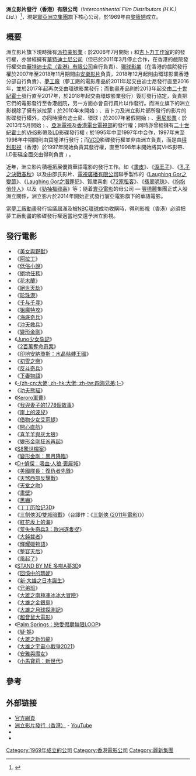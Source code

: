 {{noteTA
|G1=Show
|1=zh-hans:老无所依;zh-hk:二百萬奪命奇案;zh-tw:險路勿近;
|2=zh-hans:朱诺;zh-hk:Juno少女孕記;zh-tw:鴻孕當頭;
|3=zh-hans:海底总动员;zh-hk:海底奇兵;zh-tw:海底總動員;
|4=zh-hans:狼族盟約;zh-hk:狙魔特攻;zh-tw:鬼哭狼嚎;
|5=zh-hans:印地安納瓊斯：水晶骷髏王國;zh-hk:奪寶奇兵之水晶骷髏國;zh-tw:印地安納瓊斯：水晶骷髏王國;
|6=zh-hans:绝地任务;zh-hk:石破天驚;zh-tw:絕地任務;
|7=zh-hans:低俗小说;zh-hk:危險人物;zh-tw:黑色追緝令;
|8=zh-hans:千与千寻;zh-hk:千與千尋;zh-tw:神隱少女;
|9=zh-hans:世界末日;zh-hk:絕世天劫;zh-tw:世界末日;
}}
{{Infobox Company 
| company_name = 洲立影片發行（香港）有限公司
| company_name_en = Intercontinental Film Distributors (H.K.) Ltd.
| company_logo = [[File:Intercontinental_Film_Distributors_H.K._Ltd_Logo.jpg|250px]]
| company_type = [[有限公司|有限公司]]
| company_slogan = 
| market_information = [[非上市公司|非上市公司]]
| foundation = 1969年11月11日
| location = {{flagicon|Hong Kong}} 新界西葵涌大連排道200號偉倫中心第二期27樓前座
| zip_code = 
| key_people = [[黎筱娉|黎筱娉]]、[[林建岳|林建岳]]
| industry = 
| products = 電影發行
| capital = 
| revenue = 
| operating_income = 
| net_income = 
| num_employees = 
| accounting_period = 
| major_shareholder= 寰亞洲立集團 100%
| parent = [[寰亞洲立集團|寰亞洲立集團]]
| subsid = 
| homepage = http://www.intercontinental.com.hk/
| footnotes = 
| width = 
}}
'''洲立影片發行（香港）有限公司 '''（''Intercontinental Film Distributors (H.K.) Ltd.''）<ref>{{cite web|url=http://www.intercontinental.com.hk/about_us/ifdl_about_us_index.htm|title=INTERCONTINENTAL GROUP HOLDINGS LTD.|author=|date=|website=www.intercontinental.com.hk|access-date=2009-02-01|archive-date=2018-08-15|archive-url=https://web.archive.org/web/20180815045051/http://www.intercontinental.com.hk/about_us/ifdl_about_us_index.htm|dead-url=no}}</ref>，現是[[寰亞洲立集團|寰亞洲立集團]]旗下核心公司，於1969年由[[黎筱娉|黎筱娉]]成立。

== 概要 ==
洲立影片旗下現時擁有[[派拉蒙影業|派拉蒙影業]]﹙於2006年7月開始﹚和[[吉卜力工作室|吉卜力工作室]]的的發行權，亦曾經擁有[[華特迪士尼公司|華特迪士尼公司]]（但已於2011年3月停止合作，在香港的戲院發行權交由[[華特迪士尼（香港）有限公司|華特迪士尼（香港）有限公司]]自行負責）、[[環球影業|環球影業]]（在香港的戲院發行權於2007年至2018年11月期間由[[安樂影片|安樂影片]]負責，2018年12月起則由環球影業香港分部自行負責）、[[夢工廠|夢工廠]]（夢工廠的電影產品於2011年起交由迪士尼發行直至2016年，並於2017年起再次交由環球影業發行；而動畫產品則於2013年起交由[[二十世紀霍士|二十世紀霍士]]發行直至2017年，於2018年起交由環球影業發行）簽訂發行協定，負責把它們的電影發行至香港戲院，另一方面亦會自行買片以作發行。而洲立旗下的洲立影視除了擁有派拉蒙﹙於2010年末開始﹚、吉卜力及洲立影片部所發行的影片的影碟發行權外，亦同時擁有迪士尼、環球﹙於2007年暑假開始﹚、[[索尼影業|索尼影業]]﹙於2013年5月開始﹚、[[亞洲電視|亞洲電視]]及[[香港電台電視部|香港電台電視部]]的發行權；同時亦曾經擁有[[二十世紀霍士|二十世紀霍士]]的[[VHS|VHS]]影帶及[[LD|LD]]影碟發行權﹙於1995年中至1997年中合作，1997年末至1998年中期間則由寶隆洋行發行；而[[VCD|VCD]]影碟發行權並非由洲立負責，而是由[[得利影視|得利影視]]（香港）於1997年開始負責其發行權，直至1998年末開始將其VHS影帶、LD影碟全面交由得利負責﹚。

近年，洲立影片積極拓展優質華語電影的發行工作。如《[[畫皮|畫皮]]》、《[[淚王子|淚王子]]》、《[[孔子_(電影)|孔子之決戰春秋]]》以及由邵氏影片、[[電視廣播有限公司|電視廣播有限公司]]聯手製作的《[[Laughing_Gor之變節|Laughing Gor之變節]]》、《[[Laughing_Gor之潛罪犯|Laughing Gor之潛罪犯]]》、賀歲喜劇《[[72家租客|72家租客]]》、《[[翡翠明珠|翡翠明珠]]》、《[[抱抱俏佳人|抱抱俏佳人]]》以及《[[勁抽福祿壽|勁抽福祿壽]]》等；隨着[[寰亞電影|寰亞電影]]的母公司 — [[豐德麗|豐德麗]]集團正式入股洲立關係，洲立影片於2014年開始正式發行寰亞電影旗下的華語電影。

當[[夢工廠動畫|夢工廠動畫]]發行協議屆滿及被[[NBC環球|NBC環球]]成功收購時，得利影視（香港）必須把夢工廠動畫的影碟發行權適當地交還予洲立影視。

== 發行電影 ==
{{Div col|cols=3}}
*《[[美女與野獸|美女與野獸]]》
*《[[阿拉丁|阿拉丁]]》
*《[[低俗小說|低俗小說]]》
*《[[絕地任務|絕地任務]]》
*《[[花木兰_(1998年电影)|花木蘭]]》
*《[[絕世天劫|絕世天劫]]》
*《[[珍珠港|珍珠港]]》
*《[[千与千寻|千与千寻]]》
*《[[狙魔特攻|狙魔特攻]]》
*《[[海底奇兵|海底奇兵]]》
*《[[沖天救兵|沖天救兵]]》
*《[[變形金剛_(2007年電影)|變形金剛]]》
*《[[Juno少女孕記|Juno少女孕記]]》
*《[[2百萬奪命奇案|2百萬奪命奇案]]》
*《[[印地安納瓊斯：水晶骷髏王國|印地安納瓊斯：水晶骷髏王國]]》
*《[[初雪之戀|初雪之戀]]》
*《[[反斗奇兵|反斗奇兵]]》
*《[[下妻物語|下妻物語]]》
*《[[大佬_(2000年電影)|-{zh-cn:大佬; zh-hk:大佬; zh-tw:四海兄弟;}-]]》
*《[[功夫熊貓|功夫熊貓]]》
*《[[Keroro軍曹|Keroro軍曹]]》
*《[[我與妻子的1778個故事|我與妻子的1778個故事]]》
*《[[崖上的波兒|崖上的波兒]]》
*《[[借物少女艾莉緹|借物少女艾莉緹]]》
*《[[開心直航|開心直航]]》
*《[[喜羊羊與灰太狼|喜羊羊與灰太狼]]》
*《[[變形金剛狂派再起|變形金剛狂派再起]]》
*《[[S8驚世檔案|S8驚世檔案]]》
*《[[變形金剛：黑月降臨|變形金剛：黑月降臨]]》
*《[[D+偵探：吸血‧人狼‧喪屍城|D+偵探：吸血‧人狼‧喪屍城]]》
*《[[美國隊長：復仇者先鋒|美國隊長：復仇者先鋒]]》
*《[[牛仔和外星人|天煞西部反擊戰]]》
*《[[天堂之吻|天堂之吻]]》
*《[[畫壁|畫壁]]》
*《[[黑嚇|黑嚇]]》
*《[[丁丁历险记_(电影)|丁丁历险记3D]]》
*《[[三劍俠3D雙城暗戰|三劍俠3D雙城暗戰]]》（台譯作：《[[三劍俠_(2011年電影)|三劍俠 (2011年電影)]]》）
*《[[紅花坂上的海|紅花坂上的海]]》
*《[[荒失失奇兵3：歐洲逐隻捉|荒失失奇兵3：歐洲逐隻捉]]》
*《[[大鈍裁者|大鈍裁者]]》
*《[[輝耀姬物語|輝耀姬物語]]》
*《[[整容天后|整容天后]]》
*《[[風起了|風起了]]》
*《[[STAND_BY_ME_哆啦A夢|STAND BY ME 多啦A夢3D]]》
*《[[回憶中的瑪妮|回憶中的瑪妮]]》
*《[[新·大雄的日本誕生|新·大雄之日本誕生]]》
*《[[兄弟班|兄弟班]]》
*《[[大雄的南極冰天雪地大冒險|大雄之南極凍冰冰大冒險]]》
*《[[大雄的金銀島|大雄之金銀島]]》
*《[[大雄的探月记|大雄之月球探測記]]》
*《[[超音鼠大電影|超音鼠大電影]]》
*《[[Palm_Springs：戀愛假期無限LOOP|Palm Springs：戀愛假期無限LOOP]]》
*《[[疑·媽|疑·媽]]》
*《[[大雄的新恐龍|大雄之新恐龍]]》
*《[[大雄的宇宙小戰爭2021|大雄之宇宙小戰爭2021]]》
*《[[安雅與魔女|安雅與魔女]]》
*《[[My_Little_Pony：活力新生代|小馬寶莉：新世代]]》
{{Div col end}}

== 參考 ==
{{reflist}}

== 外部链接 ==
* [http://www.intercontinental.com.hk/ 官方網頁] {{Wayback|url=http://www.intercontinental.com.hk/ |date=20200929013115 }}
* [https://www.youtube.com/user/TrailerTubeHK/ 洲立影片發行（香港）] {{Wayback|url=https://www.youtube.com/user/TrailerTubeHK/ |date=20200913152846 }} - [[YouTube|YouTube]]
*{{facebook|ifdl.hk}}
* {{hkmdb company|2391}}

{{DEFAULTSORT:Intercontinental Film}}
[[Category:1969年成立的公司|Category:1969年成立的公司]]
[[Category:香港電影公司|Category:香港電影公司]]
[[Category:麗新集團|Category:麗新集團]]